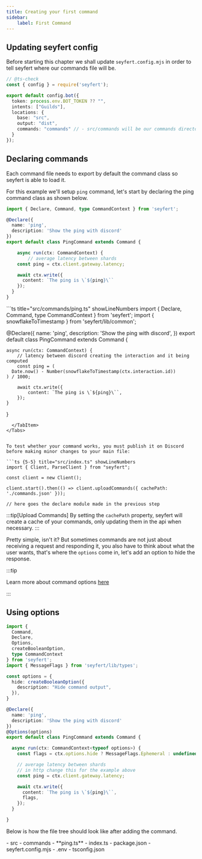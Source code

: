 ```yaml
---
title: Creating your first command
sidebar:
    label: First Command
---
```



## Updating seyfert config

Before starting this chapter we shall update `seyfert.config.mjs` in order to tell seyfert where our commands file will be.

```ts {10} title="seyfert.config.mjs" showLineNumbers
// @ts-check
const { config } = require('seyfert');

export default config.bot({
  token: process.env.BOT_TOKEN ?? "",
  intents: ["Guilds"],
  locations: {
    base: "src",
    output: "dist",
    commands: "commands" // - src/commands will be our commands directory
  }
});
```

## Declaring commands

Each command file needs to export by default the command class so seyfert is able to load it.

For this example we'll setup `ping` command, let's start by declaring the ping command class as shown below.
<Tabs>
  <TabItem label="gateway">
```ts title="src/commands/ping.ts" showLineNumbers
import { Declare, Command, type CommandContext } from 'seyfert';

@Declare({
  name: 'ping',
  description: 'Show the ping with discord'
})
export default class PingCommand extends Command {

	async run(ctx: CommandContext) {
		// average latency between shards
    const ping = ctx.client.gateway.latency;

    await ctx.write({
      content: `The ping is \`${ping}\``
    });
  }
}
```
  </TabItem>
  <TabItem label="http">
```ts title="src/commands/ping.ts" showLineNumbers
import { Declare, Command, type CommandContext } from 'seyfert';
import { snowflakeToTimestamp } from 'seyfert/lib/common';

@Declare({
	name: 'ping',
	description: 'Show the ping with discord',
})
export default class PingCommand extends Command {

	async run(ctx: CommandContext) {
		// latency between discord creating the interaction and it being computed
		const ping = (
      Date.now() - Number(snowflakeToTimestamp(ctx.interaction.id))
    ) / 1000;

		await ctx.write({
			content: `The ping is \`${ping}\``,
		});
	}
}

```
  </TabItem>
</Tabs>


To test whether your command works, you must publish it on Discord before making minor changes to your main file:

```ts {5-5} title="src/index.ts" showLineNumbers
import { Client, ParseClient } from "seyfert";

const client = new Client();

client.start().then(() => client.uploadCommands({ cachePath: './commands.json' }));

// here goes the declare module made in the previous step
```

:::tip[Upload Commands]
By setting the `cachePath` property, seyfert will create a cache of your commands, only updating them in the api when necessary.
:::

Pretty simple, isn't it? But sometimes commands are not just about receiving a request and responding it, you also have to think about what the user wants, that's where the `options` come in, let's add an option to hide the response.

:::tip

Learn more about command options [here](/commands/options)
 
:::

## Using options

```ts {4-5,10-14,20,23-24} title="src/commands/ping.ts" showLineNumbers
import {
  Command,
  Declare,
  Options,
  createBooleanOption,
  type CommandContext
} from 'seyfert';
import { MessageFlags } from 'seyfert/lib/types';

const options = {
  hide: createBooleanOption({
    description: "Hide command output",
  }),
}

@Declare({
  name: 'ping',
  description: 'Show the ping with discord'
})
@Options(options)
export default class PingCommand extends Command {

  async run(ctx: CommandContext<typeof options>) {
    const flags = ctx.options.hide ? MessageFlags.Ephemeral : undefined;

    // average latency between shards
    // in http change this for the example above
    const ping = ctx.client.gateway.latency;

    await ctx.write({
      content: `The ping is \`${ping}\``,
      flags,
    });
  }

}
```

Below is how the file tree should look like after adding the command.

<FileTree>
- src
	- commands
		- **ping.ts** 
	- index.ts
- package.json
- seyfert.config.mjs
- .env
- tsconfig.json
</FileTree>